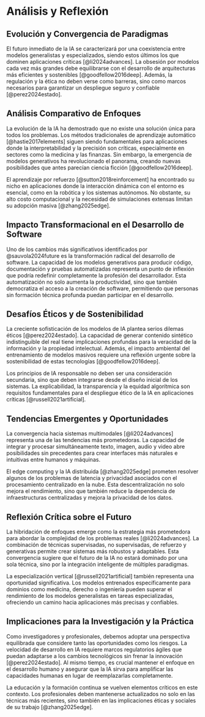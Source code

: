 # Análisis y Reflexión {#analisis}

## Evolución y Convergencia de Paradigmas

El futuro inmediato de la IA se caracterizará por una coexistencia entre modelos generalistas y especializados, siendo estos últimos los que dominen aplicaciones críticas [@li2024advances]. La obsesión por modelos cada vez más grandes debe equilibrarse con el desarrollo de arquitecturas más eficientes y sostenibles [@goodfellow2016deep]. Además, la regulación y la ética no deben verse como barreras, sino como marcos necesarios para garantizar un despliegue seguro y confiable [@perez2024estado].

## Análisis Comparativo de Enfoques

La evolución de la IA ha demostrado que no existe una solución única para todos los problemas. Los métodos tradicionales de aprendizaje automático [@hastie2017elements] siguen siendo fundamentales para aplicaciones donde la interpretabilidad y la precisión son críticas, especialmente en sectores como la medicina y las finanzas. Sin embargo, la emergencia de modelos generativos ha revolucionado el panorama, creando nuevas posibilidades que antes parecían ciencia ficción [@goodfellow2016deep].

El aprendizaje por refuerzo [@sutton2018reinforcement] ha encontrado su nicho en aplicaciones donde la interacción dinámica con el entorno es esencial, como en la robótica y los sistemas autónomos. No obstante, su alto costo computacional y la necesidad de simulaciones extensas limitan su adopción masiva [@zhang2025edge].

## Impacto Transformacional en el Desarrollo de Software

Uno de los cambios más significativos identificados por @sauvola2024future es la transformación radical del desarrollo de software. La capacidad de los modelos generativos para producir código, documentación y pruebas automatizadas representa un punto de inflexión que podría redefinir completamente la profesión del desarrollador. Esta automatización no solo aumenta la productividad, sino que también democratiza el acceso a la creación de software, permitiendo que personas sin formación técnica profunda puedan participar en el desarrollo.

## Desafíos Éticos y de Sostenibilidad

La creciente sofisticación de los modelos de IA plantea serios dilemas éticos [@perez2024estado]. La capacidad de generar contenido sintético indistinguible del real tiene implicaciones profundas para la veracidad de la información y la propiedad intelectual. Además, el impacto ambiental del entrenamiento de modelos masivos requiere una reflexión urgente sobre la sostenibilidad de estas tecnologías [@goodfellow2016deep].

Los principios de IA responsable no deben ser una consideración secundaria, sino que deben integrarse desde el diseño inicial de los sistemas. La explicabilidad, la transparencia y la equidad algorítmica son requisitos fundamentales para el despliegue ético de la IA en aplicaciones críticas [@russell2021artificial].

## Tendencias Emergentes y Oportunidades

La convergencia hacia sistemas multimodales [@li2024advances] representa una de las tendencias más prometedoras. La capacidad de integrar y procesar simultáneamente texto, imagen, audio y video abre posibilidades sin precedentes para crear interfaces más naturales e intuitivas entre humanos y máquinas.

El edge computing y la IA distribuida [@zhang2025edge] prometen resolver algunos de los problemas de latencia y privacidad asociados con el procesamiento centralizado en la nube. Esta descentralización no solo mejora el rendimiento, sino que también reduce la dependencia de infraestructuras centralizadas y mejora la privacidad de los datos.

## Reflexión Crítica sobre el Futuro

La hibridación de enfoques emerge como la estrategia más prometedora para abordar la complejidad de los problemas reales [@li2024advances]. La combinación de técnicas supervisadas, no supervisadas, de refuerzo y generativas permite crear sistemas más robustos y adaptables. Esta convergencia sugiere que el futuro de la IA no estará dominado por una sola técnica, sino por la integración inteligente de múltiples paradigmas.

La especialización vertical [@russell2021artificial] también representa una oportunidad significativa. Los modelos entrenados específicamente para dominios como medicina, derecho o ingeniería pueden superar el rendimiento de los modelos generalistas en tareas especializadas, ofreciendo un camino hacia aplicaciones más precisas y confiables.

## Implicaciones para la Investigación y la Práctica

Como investigadores y profesionales, debemos adoptar una perspectiva equilibrada que considere tanto las oportunidades como los riesgos. La velocidad de desarrollo en IA requiere marcos regulatorios ágiles que puedan adaptarse a los cambios tecnológicos sin frenar la innovación [@perez2024estado]. Al mismo tiempo, es crucial mantener el enfoque en el desarrollo humano y asegurar que la IA sirva para amplificar las capacidades humanas en lugar de reemplazarlas completamente.

La educación y la formación continua se vuelven elementos críticos en este contexto. Los profesionales deben mantenerse actualizados no solo en las técnicas más recientes, sino también en las implicaciones éticas y sociales de su trabajo [@zhang2025edge].